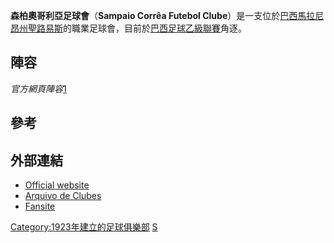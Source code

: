 {{Infobox football club
| clubname   = 森柏奧哥利亞
| nickname   = ''Bolivianos''
| image      = 
| fullname   = Sampaio Corrêa Futebol Clube
| founded    = {{Start date and years ago|mf=yes|1923|03|25|p=y}}
| ground     = [[聖路易斯_(馬拉尼昂州)|聖路易斯]][[Castelão_(Maranhão)|Castelão]]
| capacity   = 40,000
| chrtitle   = 主席
| chairman   = Sérgio Frota
| mgrtitle   = 主教練
| manager    = [[Marcelo_Chamusca|Marcelo Chamusca]]
| league     = [[巴西足球乙級聯賽|巴西足球乙級聯賽]]
| season     = 2021
| position   = 巴乙，第 15 位
| website    = http://www.sampaiocorreafc.com.br/
| pattern_la1=_scfc13h
| pattern_b1=_scfc13h
| pattern_ra1=_scfc13h
| pattern_sh1=_scfc13h
| leftarm1=008000
| body1=FFFF00
| rightarm1=008000
| shorts1=008000
| socks1=008000
| pattern_la2=_scfc13a
| pattern_b2=_scfc13a
| pattern_ra2=_scfc13a
| pattern_sh2=_scfc13a
| leftarm2=FFFFFF
| body2=FFFFFF
| rightarm2=FFFFFF
| shorts2=FFFFFF
| socks2=FFFFFF
}}

'''森柏奧哥利亞足球會'''（'''Sampaio Corrêa Futebol Clube'''）是一支位於[[巴西|巴西]][[馬拉尼昂州|馬拉尼昂州]][[聖路易斯_(馬拉尼昂州)|聖路易斯]]的職業足球會，目前於[[巴西足球乙級聯賽|巴西足球乙級聯賽]]角逐。

== 陣容 ==
''官方網頁陣容''[http://www.sampaiocorreafc.com.br/elenco/] {{Wayback|url=http://www.sampaiocorreafc.com.br/elenco/ |date=20160221135415 }}

{{Fs start}}
{{Fs player|no=|nat=Brazil|pos=GK|name=[[Jean_de_Melo_Pereira|Jean]]}}
{{Fs player|no=|nat=Brazil|pos=GK|name=[[Rodrigo_Conceição_Viana|Rodrigo]]}}
{{Fs player|no=|nat=Brazil|pos=GK|name=[[Eudes_Ruan_de_Sousa_Carneiro|Ruan]]}}
{{Fs player|no=|nat=Brazil|pos=DF|name=[[Guilherme_Choco|Guilherme Choco]]}}
{{Fs player|no=|nat=Brazil|pos=DF|name=[[Daniel_Damião_Rodrigues|Daniel Damião]]}}
{{Fs player|no=|nat=Brazil|pos=DF|name=[[Anderson_Santos_da_Vitória|Anderson]]}}
{{Fs player|no=|nat=Brazil|pos=DF|name=[[Edimar_Oliveira_Martins|Edimar]]}}
{{Fs player|no=|nat=Brazil|pos=DF|name=[[Edvânio_dos_Reis|Edvânio]]}}
{{Fs player|no=|nat=Brazil|pos=DF|name=[[Leonardo_Rodrigues|Léo Rodrigues]]}}
{{Fs player|no=|nat=Brazil|pos=DF|name=[[Luiz_Otávio_Anacleto_Leandro|Luiz Otávio]]}}
{{Fs player|no=|nat=Brazil|pos=DF|name=[[Marcelo_Luis_de_Almeida_Carmo|Marcelinho]]}}
{{Fs player|no=|nat=Brazil|pos=DF|name=[[Ademilson_Silva_Marques|Mimica]]}}
{{Fs player|no=|nat=Brazil|pos=DF|name=[[Paulo_Sérgio_Marques_Coelho|Paulo Sergio]]}}
{{Fs player|no=|nat=Brazil|pos=DF|name=[[Plínio_Marcos_da_Silva|Plínio]]}}
{{Fs player|no=|nat=Brazil|pos=DF|name=Wilian Simões}}
{{Fs player|no=|nat=Brazil|pos=MF|name=[[亞歷山德羅·卡瓦略·洛佩斯|亞歷山德羅·卡瓦略·洛佩斯]]}}
{{Fs player|no=|nat=Brazil|pos=MF|name=[[Arlindo_Maracanã|Arlindo Maracanã]]}}
{{Fs player|no=|nat=Brazil|pos=MF|name=[[Cleiton_Cortês_de_Souza|Cleitinho]]}}
{{fs mid}}
{{Fs player|no=|nat=Brazil|pos=MF|name=[[Anderson_Francisco_de_Barros|Dê]]}}
{{Fs player|no=|nat=Brazil|pos=MF|name=[[Diego_Silva_Costa_(footballer)|Valderrama]]}}
{{Fs player|no=|nat=Brazil|pos=MF|name=[[Diones_Coelho_da_Costa|Diones]]}}
{{Fs player|no=|nat=Brazil|pos=MF|name=[[Leonardo_Salino_do_Carmo|Léo Salino]]}}
{{Fs player|no=|nat=Brazil|pos=MF|name=[[Levi_Nepomuceno_da_Silva|Levi]]}}
{{fs player|no=|nat=Brazil|pos=MF|name=[[Nádson_da_Silva_Almeida|Nádson]]}}
{{fs player|no=|nat=Brazil|pos=MF|name=[[Pedro_Henrique_de_Oliveira|Pedrinho]]}}
{{Fs player|no=|nat=Brazil|pos=MF|name=[[Raimundo_José_Cutrim|Raí]]}}
{{Fs player|no=|nat=Brazil|pos=MF|name=[[Válber_Mendes_Ferreira|Válber]]}}
{{Fs player|no=—|nat=Brazil|pos=MF|name=[[Edmílson_dos_Santos_Carmo_Júnior|Edmílson]]}}
{{Fs player|no=|nat=Brazil|pos=FW|name=[[Douglas_de_Oliveira|Douglas]]}}
{{Fs player|no=|nat=Brazil|pos=FW|name=[[Gladson_dos_Santos_Nascimento|Edgar]]}}
{{Fs player|no=|nat=Brazil|pos=FW|name=[[José_Felipe_Costa_Martins|Felipe Costa]]}}
{{Fs player|no=|nat=Brazil|pos=FW|name=[[Cosme_Henrique_Fonseca_da_Conceição|Henrique]]}}
{{Fs player|no=|nat=Brazil|pos=FW|name=[[Jheimy|Jheimy]]}}
{{Fs player|no=|nat=Brazil|pos=FW|name=[[Anderson_Wanderllan_de_Moraes_Rodrigues|Pimentinha]]}}
{{Fs player|no=|nat=Brazil|pos=FW|name=[[Vanger|Vanger]]}}
{{Fs player|no=|nat=Brazil|pos=FW|name=[[William_Lira_Sousa|William Lira]]}}
{{Fs end}}

== 參考 ==
{{Reflist}}

== 外部連結 ==
*[http://www.sampaiocorreafc.com.br/ Official website] {{Wayback|url=http://www.sampaiocorreafc.com.br/ |date=20160217010706 }} {{pt icon}}
*[http://www.arquivodeclubes.com/ma/sampaiocorrea.htm Arquivo de Clubes] {{Wayback|url=http://www.arquivodeclubes.com/ma/sampaiocorrea.htm |date=20150923174041 }} {{pt icon}}
*[https://web.archive.org/web/20091026214159/http://geocities.com/sampaiotorcedor/ Fansite] {{pt icon}}

[[Category:1923年建立的足球俱樂部|Category:1923年建立的足球俱樂部]]
[[Category:巴西足球俱樂部|S]]